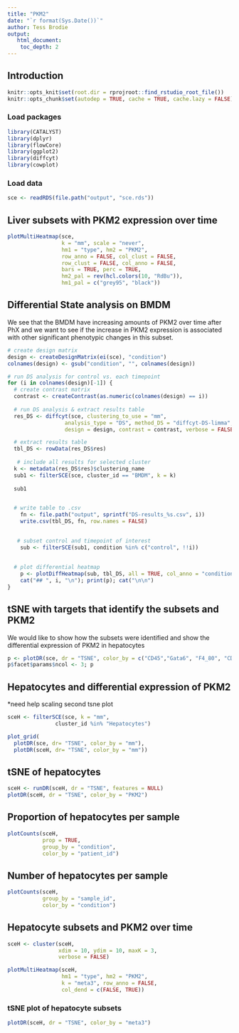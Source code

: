 ---
title: "PKM2"
date: "`r format(Sys.Date())`"
author: Tess Brodie
output: 
   html_document:
    toc_depth: 2
---

## Introduction

```{r setup, include = FALSE}
knitr::opts_knit$set(root.dir = rprojroot::find_rstudio_root_file())
knitr::opts_chunk$set(autodep = TRUE, cache = TRUE, cache.lazy = FALSE)
```

### Load packages

```{r load-libs, message = FALSE, warning = FALSE}
library(CATALYST)
library(dplyr)
library(flowCore)
library(ggplot2)
library(diffcyt)
library(cowplot)
```

### Load data

```{r load-data}
sce <- readRDS(file.path("output", "sce.rds"))
```

## Liver subsets with PKM2 expression over time

```{r}
plotMultiHeatmap(sce, 
                 k = "mm", scale = "never",
                 hm1 = "type", hm2 = "PKM2",
                 row_anno = FALSE, col_clust = FALSE,
                 row_clust = FALSE, col_anno = FALSE,
                 bars = TRUE, perc = TRUE,
                 hm2_pal = rev(hcl.colors(10, "RdBu")),
                 hm1_pal = c("grey95", "black"))
```

## Differential State analysis on BMDM
We see that the BMDM have increasing amounts of PKM2 over time after PhX and we want to see if the increase in PKM2 expression is associated with other significant phenotypic changes in this subset. 

```{r}
# create design matrix
design <- createDesignMatrix(ei(sce), "condition")
colnames(design) <- gsub("condition", "", colnames(design))

# run DS analysis for control vs. each timepoint
for (i in colnames(design)[-1]) {
  # create contrast matrix
  contrast <- createContrast(as.numeric(colnames(design) == i))
    
  # run DS analysis & extract results table
  res_DS <- diffcyt(sce, clustering_to_use = "mm",
                  analysis_type = "DS", method_DS = "diffcyt-DS-limma",
                  design = design, contrast = contrast, verbose = FALSE)

  # extract results table
  tbl_DS <- rowData(res_DS$res)
  
   # include all results for selected cluster
  k <- metadata(res_DS$res)$clustering_name
  sub1 <- filterSCE(sce, cluster_id == "BMDM", k = k)
  
  sub1
  

  # write table to .csv
    fn <- file.path("output", sprintf("DS-results_%s.csv", i))
    write.csv(tbl_DS, fn, row.names = FALSE)
    

   # subset control and timepoint of interest
    sub <- filterSCE(sub1, condition %in% c("control", !!i))
    
    
  # plot differential heatmap
    p <- plotDiffHeatmap(sub, tbl_DS, all = TRUE, col_anno = "condition")
    cat("## ", i, "\n"); print(p); cat("\n\n")
} 
```

## tSNE with targets that identify the subsets and PKM2
We would like to show how the subsets were identified and show the differential expression of PKM2 in hepatocytes

```{r}
p <- plotDR(sce, dr = "TSNE", color_by = c("CD45","Gata6", "F4_80", "CD11b", "PKM2"))
p$facet$params$ncol <- 3; p
```

## Hepatocytes and differential expression of PKM2
*need help scaling second tsne plot

```{r}
sceH <- filterSCE(sce, k = "mm",
               cluster_id %in% "Hepatocytes")

plot_grid(
  plotDR(sce, dr= "TSNE", color_by = "mm"),
  plotDR(sceH, dr= "TSNE", color_by = "mm"))
```

## tSNE of hepatocytes

```{r}
sceH <- runDR(sceH, dr = "TSNE", features = NULL)
plotDR(sceH, dr = "TSNE", color_by = "PKM2")

```

## Proportion of hepatocytes per sample

```{r}
plotCounts(sceH, 
           prop = TRUE,
           group_by = "condition", 
           color_by = "patient_id")
```

## Number of hepatocytes per sample

```{r}
plotCounts(sceH, 
           group_by = "sample_id", 
           color_by = "condition")

```

## Hepatocyte subsets and PKM2 over time

```{r}
sceH <- cluster(sceH, 
                xdim = 10, ydim = 10, maxK = 3, 
                verbose = FALSE)

plotMultiHeatmap(sceH, 
                 hm1 = "type", hm2 = "PKM2", 
                 k = "meta3", row_anno = FALSE,
                 col_dend = c(FALSE, TRUE))
```

### tSNE plot of hepatocyte subsets 

```{r}
plotDR(sceH, dr = "TSNE", color_by = "meta3")
```

